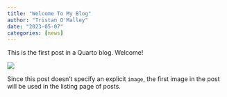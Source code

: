 ```yaml
---
title: "Welcome To My Blog"
author: "Tristan O'Malley"
date: "2023-05-07"
categories: [news]
---
```


This is the first post in a Quarto blog. Welcome!

![](thumbnail.jpg)

Since this post doesn't specify an explicit `image`, the first image in the post will be used in the listing page of posts.
